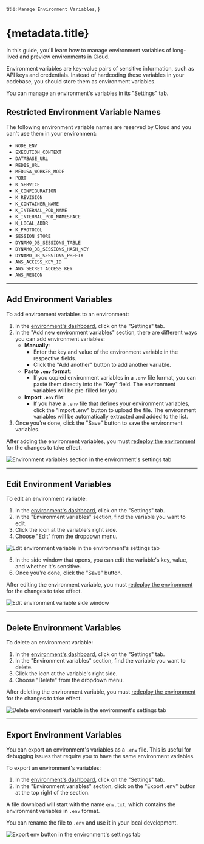 
  title: `Manage Environment Variables`,
}

# {metadata.title}

In this guide, you'll learn how to manage environment variables of long-lived and preview environments in Cloud.

Environment variables are key-value pairs of sensitive information, such as API keys and credentials. Instead of hardcoding these variables in your codebase, you should store them as environment variables.

You can manage an environment's variables in its "Settings" tab.

## Restricted Environment Variable Names

The following environment variable names are reserved by Cloud and you can't use them in your environment:

- `NODE_ENV`
- `EXECUTION_CONTEXT`
- `DATABASE_URL`
- `REDIS_URL`
- `MEDUSA_WORKER_MODE`
- `PORT`
- `K_SERVICE`
- `K_CONFIGURATION`
- `K_REVISION`
- `K_CONTAINER_NAME`
- `K_INTERNAL_POD_NAME`
- `K_INTERNAL_POD_NAMESPACE`
- `K_LOCAL_ADDR`
- `K_PROTOCOL`
- `SESSION_STORE`
- `DYNAMO_DB_SESSIONS_TABLE`
- `DYNAMO_DB_SESSIONS_HASH_KEY`
- `DYNAMO_DB_SESSIONS_PREFIX`
- `AWS_ACCESS_KEY_ID`
- `AWS_SECRET_ACCESS_KEY`
- `AWS_REGION`

---

## Add Environment Variables

To add environment variables to an environment:

1. In the [environment's dashboard](../long-lived/page.mdx#open-environment-dashboard), click on the "Settings" tab.
2. In the "Add new environment variables" section, there are different ways you can add environment variables:
    - **Manually**:
      - Enter the key and value of the environment variable in the respective fields.
      - Click the "Add another" button to add another variable.
    - **Paste `.env` format**:
      - If you copied environment variables in a `.env` file format, you can paste them directly into the "Key" field. The environment variables will be pre-filled for you.
    - **Import `.env` file**:
      - If you have a `.env` file that defines your environment variables, click the "Import .env" button to upload the file. The environment variables will be automatically extracted and added to the list.
3. Once you're done, click the "Save" button to save the environment variables.

<Note title="Important">

After adding the environment variables, you must [redeploy the environment](../long-lived/page.mdx#redeploy-environment) for the changes to take effect.

</Note>

![Environment variables section in the environment's settings tab](https://res.cloudinary.com/dza7lstvk/image/upload/v1749816071/Cloud/CleanShot_2025-06-13_at_15.00.54_2x_dbdxl4.png)

---

## Edit Environment Variables

To edit an environment variable:

1. In the [environment's dashboard](../long-lived/page.mdx#open-environment-dashboard), click on the "Settings" tab.
2. In the "Environment variables" section, find the variable you want to edit.
3. Click the <InlineIcon Icon={EllipsisHorizontal} alt="three-dots" /> icon at the variable's right side.
4. Choose "Edit" from the dropdown menu.

![Edit environment variable in the environment's settings tab](https://res.cloudinary.com/dza7lstvk/image/upload/v1749816223/Cloud/CleanShot_2025-06-13_at_15.03.21_2x_a38dch.png)

5. In the side window that opens, you can edit the variable's key, value, and whether it's sensitive.
6. Once you're done, click the "Save" button.

<Note title="Important">

After editing the environment variable, you must [redeploy the environment](../long-lived/page.mdx#redeploy-environment) for the changes to take effect.

</Note>

![Edit environment variable side window](https://res.cloudinary.com/dza7lstvk/image/upload/v1749816330/Cloud/CleanShot_2025-06-13_at_15.05.20_2x_ps04uf.png)

---

## Delete Environment Variables

To delete an environment variable:

1. In the [environment's dashboard](../long-lived/page.mdx#open-environment-dashboard), click on the "Settings" tab.
2. In the "Environment variables" section, find the variable you want to delete.
3. Click the <InlineIcon Icon={EllipsisHorizontal} alt="three-dots" /> icon at the variable's right side.
4. Choose "Delete" from the dropdown menu.

<Note title="Important">

After deleting the environment variable, you must [redeploy the environment](../long-lived/page.mdx#redeploy-environment) for the changes to take effect.

</Note>

![Delete environment variable in the environment's settings tab](https://res.cloudinary.com/dza7lstvk/image/upload/v1749816223/Cloud/CleanShot_2025-06-13_at_15.03.21_2x_a38dch.png)

---

## Export Environment Variables

You can export an environment's variables as a `.env` file. This is useful for debugging issues that require you to have the same environment variables.

To export an environment's variables:

1. In the [environment's dashboard](../long-lived/page.mdx#open-environment-dashboard), click on the "Settings" tab.
2. In the "Environment variables" section, click on the "Export .env" button at the top right of the section.

A file download will start with the name `env.txt`, which contains the environment variables in `.env` format.

You can rename the file to `.env` and use it in your local development.

![Export env button in the environment's settings tab](https://res.cloudinary.com/dza7lstvk/image/upload/v1749816591/Cloud/CleanShot_2025-06-13_at_15.09.37_2x_k5t0nz.png)